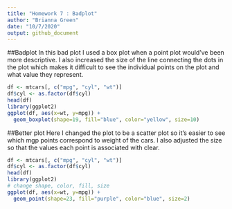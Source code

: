 ```yaml
---
title: "Homework 7 : Badplot"
author: "Brianna Green"
date: "10/7/2020"
output: github_document
---
```

##Badplot
In this bad plot I used a box plot when a point plot would've been more descriptive. I also increased the size of the line connecting the dots in the plot which makes it difficult to see the individual points on the plot and what value they represent. 
```r
df <- mtcars[, c("mpg", "cyl", "wt")]
df$cyl <- as.factor(df$cyl)
head(df)
library(ggplot2)
ggplot(df, aes(x=wt, y=mpg)) +
  geom_boxplot(shape=19, fill="blue", color="yellow", size=10)
```

##Better plot
Here I changed the plot to be a scatter plot so it's easier to see which mgp points correspond to weight of the cars. I also adjusted the size so that the values each point is associated with clear. 
```r
df <- mtcars[, c("mpg", "cyl", "wt")]
df$cyl <- as.factor(df$cyl)
head(df)
library(ggplot2)
# change shape, color, fill, size
ggplot(df, aes(x=wt, y=mpg)) +
  geom_point(shape=23, fill="purple", color="blue", size=2)
```


